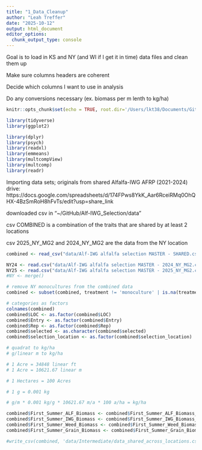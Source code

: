 ```yaml
---
title: "1_Data_Cleanup"
author: "Leah Treffer"
date: "2025-10-12"
output: html_document
editor_options: 
  chunk_output_type: console
---
```


Goal is to load in KS and NY (and WI if I get it in time) data files and clean them up

Make sure columns headers are coherent 

Decide which columns I want to use in analysis

Do any conversions necessary (ex. biomass per m lenth to kg/ha)

```r
knitr::opts_chunk$set(echo = TRUE, root.dir='/Users/lkt38/Documents/Github/Alf-IWG_Selection')
```

```r
library(tidyverse)
library(ggplot2)

library(dplyr)
library(psych)
library(readxl) 
library(emmeans)
library(multcompView)
library(multcomp)
library(readr)
```

Importing data sets; originals from shared Alfalfa-IWG AFRP (2021-2024) drive: https://docs.google.com/spreadsheets/d/174FPws8YkK_Aar6RceiRMq0OhQHX-4BzSmRoH8hFvTs/edit?usp=share_link

downloaded csv in "~/GitHub/Alf-IWG_Selection/data"

csv COMBINED is a combination of the traits that are shared by at least 2 locations

csv 2025_NY_MG2 and 2024_NY_MG2 are the data from the NY location


```r
combined <- read_csv("data/Alf-IWG alfalfa selection MASTER - SHARED.csv")

NY24 <- read.csv("data/Alf-IWG alfalfa selection MASTER - 2024_NY_MG2.csv")
NY25 <- read.csv("data/Alf-IWG alfalfa selection MASTER - 2025_NY_MG2.csv")
#NY <- merge()
```

```r
# remove NY monocultures from the combined data
combined <- subset(combined, treatment != 'monoculture' | is.na(treatment))
```

```r
# categories as factors
colnames(combined)
combined$LOC <- as.factor(combined$LOC)
combined$Entry <- as.factor(combined$Entry)
combined$Rep <- as.factor(combined$Rep)
combined$selected <- as.character(combined$selected)
combined$selection_location <- as.factor(combined$selection_location)
```

```r
# quadrat to kg/ha
# g/linear m to kg/ha

# 1 Acre = 34848 linear ft 
# 1 Acre = 10621.67 linear m

# 1 Hectares = 100 Acres

# 1 g = 0.001 kg

# g/m * 0.001 kg/g * 10621.67 m/a * 100 a/ha = kg/ha

combined$First_Summer_ALF_Biomass <- combined$First_Summer_ALF_Biomass_Quadrat_g * 0.001 * 10621.67 * 100
combined$First_Summer_IWG_Biomass <- combined$First_Summer_IWG_Biomass_Quadrat_g * 0.001 * 10621.67 * 100
combined$First_Summer_Weed_Biomass <- combined$First_Summer_Weed_Biomass_Quadrat_g * 0.001 * 10621.67 * 100
combined$First_Summer_Grain_Biomass <- combined$First_Summer_Grain_Biomass_Quadrat_g * 0.001 * 10621.67 * 100

```

```r
#write_csv(combined, 'data/Intermediate/data_shared_across_locations.csv')
```